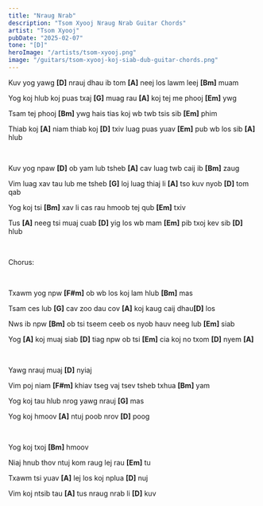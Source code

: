 ```yaml
---
title: "Nraug Nrab"
description: "Tsom Xyooj Nraug Nrab Guitar Chords"
artist: "Tsom Xyooj"
pubDate: "2025-02-07"
tone: "[D]"
heroImage: "/artists/tsom-xyooj.png"
image: "/guitars/tsom-xyooj-koj-siab-dub-guitar-chords.png"
---
```


Kuv yog yawg <b>[D]</b> nrauj dhau ib tom <b>[A]</b> neej los lawm leej <b>[Bm]</b> muam

Yog koj hlub koj puas txaj <b>[G]</b> muag rau <b>[A]</b> koj tej me phooj <b>[Em]</b> ywg

Tsam tej phooj <b>[Bm]</b> ywg hais tias koj wb twb tsis sib <b>[Em]</b> phim

Thiab koj <b>[A]</b> niam thiab koj <b>[D]</b> txiv luag puas yuav <b>[Em]</b> pub wb los sib <b>[A]</b> hlub

<br />

Kuv yog npaw <b>[D]</b> ob yam lub tsheb <b>[A]</b> cav luag twb caij ib <b>[Bm]</b> zaug

Vim luag xav tau lub me tsheb <b>[G]</b> loj luag thiaj li <b>[A]</b> tso kuv nyob <b>[D]</b> tom qab

Yog koj tsi <b>[Bm]</b> xav li cas rau hmoob tej qub <b>[Em]</b> txiv

Tus <b>[A]</b> neeg tsi muaj cuab <b>[D]</b> yig los wb mam <b>[Em]</b> pib txoj kev sib <b>[D]</b> hlub

<br />

Chorus:

<br />

Txawm yog npw <b>[F#m]</b> ob wb los koj lam hlub <b>[Bm]</b> mas

Tsam ces lub <b>[G]</b> cav zoo dau cov <b>[A]</b> koj kaug caij dhau<b>[D]</b> los

Nws ib npw <b>[Bm]</b> ob tsi tseem ceeb os nyob hauv neeg lub <b>[Em]</b> siab

Yog <b>[A]</b> koj muaj siab <b>[D]</b> tiag npw ob tsi <b>[Em]</b> cia koj no txom <b>[D]</b> nyem <b>[A]</b>

<br />

Yawg nrauj muaj <b>[D]</b> nyiaj

Vim poj niam <b>[F#m]</b> khiav tseg vaj tsev tsheb txhua <b>[Bm]</b> yam

Yog koj tau hlub nrog yawg nrauj <b>[G]</b> mas

Yog koj hmoov <b>[A]</b> ntuj poob nrov <b>[D]</b> poog

<br />

Yog koj txoj <b>[Bm]</b> hmoov

Niaj hnub thov ntuj kom raug lej rau <b>[Em]</b> tu

Txawm tsi yuav <b>[A]</b> lej los koj nplua <b>[D]</b> nuj

Vim koj ntsib tau <b>[A]</b> tus nraug nrab li <b>[D]</b> kuv
